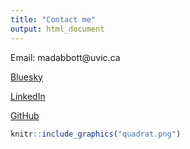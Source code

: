 ```yaml
---
title: "Contact me"
output: html_document
---
```


Email: madabbott@uvic.ca

[Bluesky](https://bsky.app/profile/mad-abbott.bsky.social) 

[LinkedIn](https://www.linkedin.com/in/madeleine-abbott-a1650b219/?originalSubdomain=ca)

[GitHub](https://github.com/mad-abbott/) 


```r
knitr::include_graphics("quadrat.png")
```
